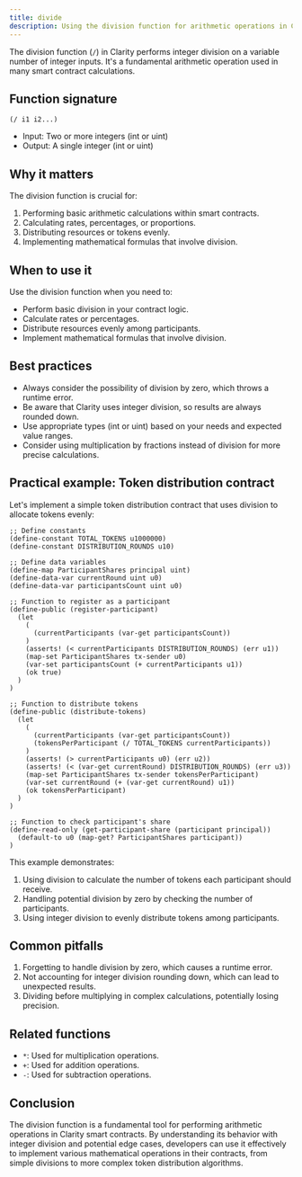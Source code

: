 ```yaml
---
title: divide
description: Using the division function for arithmetic operations in Clarity smart contracts.
---
```


The division function (`/`) in Clarity performs integer division on a variable number of integer inputs. It's a fundamental arithmetic operation used in many smart contract calculations.

## Function signature

```clarity
(/ i1 i2...)
```

- Input: Two or more integers (int or uint)
- Output: A single integer (int or uint)

## Why it matters

The division function is crucial for:

1. Performing basic arithmetic calculations within smart contracts.
2. Calculating rates, percentages, or proportions.
3. Distributing resources or tokens evenly.
4. Implementing mathematical formulas that involve division.

## When to use it

Use the division function when you need to:

- Perform basic division in your contract logic.
- Calculate rates or percentages.
- Distribute resources evenly among participants.
- Implement mathematical formulas that involve division.

## Best practices

- Always consider the possibility of division by zero, which throws a runtime error.
- Be aware that Clarity uses integer division, so results are always rounded down.
- Use appropriate types (int or uint) based on your needs and expected value ranges.
- Consider using multiplication by fractions instead of division for more precise calculations.

## Practical example: Token distribution contract

Let's implement a simple token distribution contract that uses division to allocate tokens evenly:

```clarity
;; Define constants
(define-constant TOTAL_TOKENS u1000000)
(define-constant DISTRIBUTION_ROUNDS u10)

;; Define data variables
(define-map ParticipantShares principal uint)
(define-data-var currentRound uint u0)
(define-data-var participantsCount uint u0)

;; Function to register as a participant
(define-public (register-participant)
  (let
    (
      (currentParticipants (var-get participantsCount))
    )
    (asserts! (< currentParticipants DISTRIBUTION_ROUNDS) (err u1))
    (map-set ParticipantShares tx-sender u0)
    (var-set participantsCount (+ currentParticipants u1))
    (ok true)
  )
)

;; Function to distribute tokens
(define-public (distribute-tokens)
  (let
    (
      (currentParticipants (var-get participantsCount))
      (tokensPerParticipant (/ TOTAL_TOKENS currentParticipants))
    )
    (asserts! (> currentParticipants u0) (err u2))
    (asserts! (< (var-get currentRound) DISTRIBUTION_ROUNDS) (err u3))
    (map-set ParticipantShares tx-sender tokensPerParticipant)
    (var-set currentRound (+ (var-get currentRound) u1))
    (ok tokensPerParticipant)
  )
)

;; Function to check participant's share
(define-read-only (get-participant-share (participant principal))
  (default-to u0 (map-get? ParticipantShares participant))
)
```

This example demonstrates:
1. Using division to calculate the number of tokens each participant should receive.
2. Handling potential division by zero by checking the number of participants.
3. Using integer division to evenly distribute tokens among participants.

## Common pitfalls

1. Forgetting to handle division by zero, which causes a runtime error.
2. Not accounting for integer division rounding down, which can lead to unexpected results.
3. Dividing before multiplying in complex calculations, potentially losing precision.

## Related functions

- `*`: Used for multiplication operations.
- `+`: Used for addition operations.
- `-`: Used for subtraction operations.

## Conclusion

The division function is a fundamental tool for performing arithmetic operations in Clarity smart contracts. By understanding its behavior with integer division and potential edge cases, developers can use it effectively to implement various mathematical operations in their contracts, from simple divisions to more complex token distribution algorithms.
